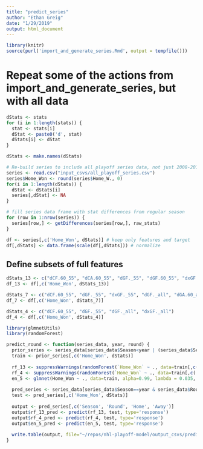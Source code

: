 ```yaml
---
title: "predict_series"
author: "Ethan Greig"
date: "1/29/2019"
output: html_document
---
```


```r
library(knitr)
source(purl('import_and_generate_series.Rmd', output = tempfile()))
```

# Repeat some of the actions from import_and_generate_series, but with all data
```r
dStats <- stats
for (i in 1:length(stats)) {
  stat <- stats[i]
  dStat <- paste0('d', stat)
  dStats[i] <- dStat
}

dStats <- make.names(dStats)

# Re-build series to include all playoff series data, not just 2008-2017
series <- read.csv("input_csvs/all_playoff_series.csv")
series$Home_Won <- round(series$Home_W., 0)
for(i in 1:length(dStats)) {
  dStat <- dStats[i]
  series[,dStat] <- NA
}

# fill series data frame with stat differences from regular season
for (row in 1:nrow(series)) {
  series[row,] <- getDifferences(series[row,], raw_stats)
}

df <- series[,c('Home_Won', dStats)] # keep only features and target
df[,dStats] <- data.frame(scale(df[,dStats])) # normalize
```

## Define subsets of full features
```r
dStats_13 <- c("dCF.60_55", "dCA.60_55", "dGF._55", "dGF.60_55", "dxGF._55", "dCF._all", "dGF._all", "dGA.60_all", "dxGF._all", "dSv._all", "dHDCF._55", "dPK.", "dxBerg")
df_13 <- df[,c('Home_Won', dStats_13)]

dStats_7 <- c("dCF.60_55", "dGF._55", "dxGF._55", "dGF._all", "dGA.60_all", "dxGF._all", "dPK.")
df_7 <- df[,c('Home_Won', dStats_7)]

dStats_4 <- c("dCF.60_55", "dGF._55", "dGF._all", "dxGF._all")
df_4 <- df[,c('Home_Won', dStats_4)]
```

```r
library(glmnetUtils)
library(randomForest)

predict_round <- function(series_data, year, round) {
  prior_series <- series_data[series_data$Season<year | (series_data$Season==year & series_data$Round<round),]
  train <- prior_series[,c('Home_Won', dStats)]
  
  rf_13 <- suppressWarnings(randomForest(`Home_Won` ~ ., data=train[,c('Home_Won', dStats_13)], ntree=200000, mtry=2, nodesize=62))
  rf_4 <- suppressWarnings(randomForest(`Home_Won` ~ ., data=train[,c('Home_Won', dStats_4)], ntree=200000, mtry=1, nodesize=25))
  en_5 <- glmnet(Home_Won ~ ., data=train, alpha=0.99, lambda = 0.035, family='binomial')
  
  pred_series <- series_data[series_data$Season==year & series_data$Round==round,]
  test <- pred_series[,c('Home_Won', dStats)]
  
  output <- pred_series[,c('Season', 'Round', 'Home', 'Away')]
  output$rf_13_pred <- predict(rf_13, test, type='response')
  output$rf_4_pred <- predict(rf_4, test, type='response')
  output$en_5_pred <- predict(en_5, test, type='response')
  
  write.table(output, file="~/repos/nhl-playoff-model/output_csvs/predictions.csv", sep=',', col.names=NA)
}
```